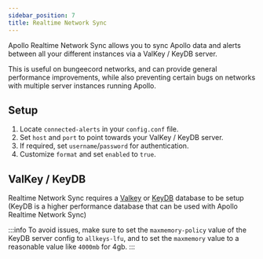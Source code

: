 ```yaml
---
sidebar_position: 7
title: Realtime Network Sync
---
```


Apollo Realtime Network Sync allows you to sync Apollo data and alerts between all your different instances via a ValKey / KeyDB server.

This is useful on bungeecord networks, and can provide general performance improvements, while also preventing certain bugs on networks with multiple server instances running Apollo.

## Setup

1. Locate `connected-alerts` in your `config.conf` file.
2. Set `host` and `port` to point towards your ValKey / KeyDB server.
3. If required, set `username`/`password` for authentication.
4. Customize `format` and set `enabled` to `true`.

## ValKey / KeyDB

Realtime Network Sync requires a [Valkey](https://valkey.io/) or [KeyDB](https://docs.keydb.dev/docs/ppa-deb) database to be setup (KeyDB is a higher performance database that can be used with Apollo Realtime Network Sync)

:::info
To avoid issues, make sure to set the `maxmemory-policy` value of the KeyDB server config to `allkeys-lfu`, and to set the `maxmemory` value to a reasonable value like `4000mb` for 4gb.
:::
